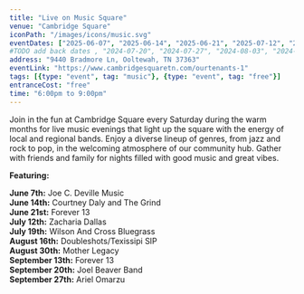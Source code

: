 ```yaml
---
title: "Live on Music Square"
venue: "Cambridge Square"
iconPath: "/images/icons/music.svg"
eventDates: ["2025-06-07", "2025-06-14", "2025-06-21", "2025-07-12", "2025-07-19", "2025-08-16", "2025-08-30", "2025-09-13", "2025-09-20", "2025-09-27"]
#TODO add back dates , "2024-07-20", "2024-07-27", "2024-08-03", "2024-08-24"
address: "9440 Bradmore Ln, Ooltewah, TN 37363"
eventLink: "https://www.cambridgesquaretn.com/ourtenants-1"
tags: [{type: "event", tag: "music"}, {type: "event", tag: "free"}]
entranceCost: "free"
time: "6:00pm to 9:00pm"
---
```


Join in the fun at Cambridge Square every Saturday during the warm months for live music evenings that light up the square with the energy of local and regional bands. Enjoy a diverse lineup of genres, from jazz and rock to pop, in the welcoming atmosphere of our community hub. Gather with friends and family for nights filled with good music and great vibes.

<b>Featuring:</b>
<div><b className="2025-06-07">June 7th:</b> Joe C. Deville Music</div>
<div><b className="2025-06-14">June 14th:</b> Courtney Daly and The Grind</div>
<div><b className="2025-06-21">June 21st:</b> Forever 13</div>
<div><b className="2025-07-12">July 12th:</b> Zacharia Dallas</div>
<div><b className="2025-07-19">July 19th:</b> Wilson And Cross Bluegrass</div>
<div><b className="2025-08-16">August 16th:</b> Doubleshots/Texissipi SIP</div>
<div><b className="2025-08-30">August 30th:</b> Mother Legacy</div>
<div><b className="2025-09-13">September 13th:</b> Forever 13</div>
<div><b className="2025-09-20">September 20th:</b> Joel Beaver Band</div>
<div><b className="2025-09-27">September 27th:</b> Ariel Omarzu</div>

<script is:inline>
  let pathSplit = window.location.pathname.split("/");
  let elId = pathSplit[pathSplit.length - 2];
  let els = document.getElementsByClassName(elId);

  Array.from(els).forEach((el) => el.classList.add("highlighted-date"));
</script>
